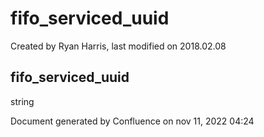 
# fifo_serviced_uuid 

 Created by  Ryan Harris, last modified on 2018.02.08

## fifo_serviced_uuid

string

Document generated by Confluence on nov 11, 2022 04:24
